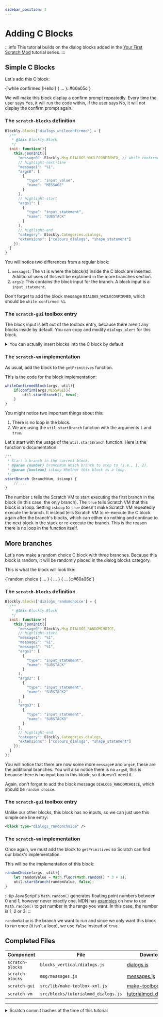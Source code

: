 ```yaml
---
sidebar_position: 3
---
```


# Adding C Blocks

:::info
This tutorial builds on the dialog blocks added in the [Your First Scratch Mod](../first-scratch-mod/adding-a-block/index.mdx) tutorial series.
:::

## Simple C Blocks
Let's add this C block:

<ScratchBlocks>
{`while confirmed [Hello!] {
    ...
}::#60a05c`}
</ScratchBlocks>

We will make this block display a confirm prompt repeatedly. Every time the user says Yes, it will run the code within, if the user says No, it will not display the confirm prompt again.

### The `scratch-blocks` definition

```js title="scratch-blocks/blocks_vertical/dialogs.js"
Blockly.Blocks['dialogs_whileconfirmed'] = {
  /**
   * @this Blockly.Block
   */
  init: function(){
    this.jsonInit({
      "message0": Blockly.Msg.DIALOGS_WHILECONFIRMED, // while confirmed %1
      // highlight-next-line
      "message1": "%1",
      "args0": [
        {
          "type": "input_value",
          "name": "MESSAGE"
        }
      ],
      // highlight-start
      "args1": [
        {
          "type": "input_statement",
          "name": "SUBSTACK"
        }
      ],
      // highlight-end
      "category": Blockly.Categories.dialogs,
      "extensions": ["colours_dialogs", "shape_statement"]
    });
  }
}
```

You will notice two differences from a regular block:
1. `message1`: The `%1` is where the block(s) inside the C block are inserted. Additional uses of this will be explained in the more branches section.
2. `args1`: This contains the block input for the branch. A block input is a `input_statement`.

Don't forget to add the block message `DIALOGS_WHILECONFIRMED`, which should be `while confirmed %1`.

### The `scratch-gui` toolbox entry
The block input is left out of the toolbox entry, because there aren't any blocks inside by default. You can copy and modify `dialogs_alert` for this block.

<details>
    <summary>You can actually insert blocks into the C block by default</summary>
If you really want too, you can insert blocks into the C block by default. I'm not sure if there are any practical uses for this, but here is how you can:

```xml title="scratch-gui/src/lib/make-toolbox-xml.js"
<block type="dialogs_whileconfirmed">
    <value name="MESSAGE">
        <shadow type="text">
            <field name="TEXT">${hello}</field>
        </shadow>
    </value>
    <!-- highlight-start -->
    <value name="SUBSTACK">
        <block type="dialogs_alert">
            <value name="MESSAGE">
                <shadow type="text">
                    <field name="TEXT">${hello}</field>
                </shadow>
            </value>
        </block>
    </value>
    <!-- highlight-end -->
</block>
```
</details>

### The `scratch-vm` implementation
As usual, add the block to the `getPrimitives` function.

This is the code for the block implementation:
```js title="scratch-vm/src/blocks/tutorialmod_dialogs.js"
whileConfirmedBlock(args, util){
    if(confirm(args.MESSAGE)){
        util.startBranch(1, true);
    }
}
```

You might notice two important things about this:
1. There is no loop in the block.
2. We are using the `util.startBranch` function with the arguments `1` and `true`.

Let's start with the usage of the `util.startBranch` function. Here is the function's documentation:
```js title="scratch-vm/src/engine/block-utility.js"
/**
 * Start a branch in the current block.
 * @param {number} branchNum Which branch to step to (i.e., 1, 2).
 * @param {boolean} isLoop Whether this block is a loop.
 */
startBranch (branchNum, isLoop) {
    // ...
}
```

The number `1` tells the Scratch VM to start executing the first branch in the block (in this case, the only branch). The `true` tells Scratch VM that this block is a loop. Setting `isLoop` to `true` doesn't make Scratch VM repeatedly execute the branch. It instead tells Scratch VM to re-execute the C block again after the branch's blocks, which can either do nothing and continue to the next block in the stack or re-execute the branch. This is the reason there is no loop in the function itself.

## More branches
Let's now make a random choice C block with three branches. Because this block is random, it will be randomly placed in the dialog blocks category.

This is what the block will look like:

<ScratchBlocks>
{`random choice {
    ...
} {
    ...
} {
    ...
}::#60a05c`}
</ScratchBlocks>

### The `scratch-blocks` definition
```js title="scratch-blocks/blocks_vertical/dialogs.js"
Blockly.Blocks['dialogs_randomchoice'] = {
  /**
   * @this Blockly.Block
   */
  init: function(){
    this.jsonInit({
      "message0": Blockly.Msg.DIALOGS_RANDOMCHOICE,
      // highlight-start
      "message1": "%1",
      "message2": "%1",
      "message3": "%1",
      "args1": [
        {
          "type": "input_statement",
          "name": "SUBSTACK"
        }
      ],
      "args2": [
        {
          "type": "input_statement",
          "name": "SUBSTACK2"
        }
      ],
      "args3": [
        {
          "type": "input_statement",
          "name": "SUBSTACK3"
        }
      ],
      // highlight-end
      "category": Blockly.Categories.dialogs,
      "extensions": ["colours_dialogs", "shape_statement"]
    });
  }
};
```

You will notice that there are now some more `message#` and `args#`, these are the additional branches. You will also notice there is no `args0`, this is because there is no input box in this block, so it doesn't need it.

Again, don't forget to add the block message `DIALOGS_RANDOMCHOICE`, which should be `random choice`.

### The `scratch-gui` toolbox entry
Unlike our other blocks, this block has no inputs, so we can just use this simple one line entry:
```xml title="scratch-gui/src/lib/make-toolbox-xml.js"
<block type="dialogs_randomchoice" />
```

### The `scratch-vm` implementation
Once again, we must add the block to `getPrimitives` so Scratch can find our block's implementation.

This will be the implementation of this block:
```js title="scratch-vm/src/blocks/tutorialmod_dialogs.js"
randomChoice(args, util){
    let randomValue = Math.floor(Math.random() * 3 + 1);
    util.startBranch(randomValue, false);
}
```

:::tip
JavaScript's `Math.random()` generates floating point numbers between 0 and 1, however never exactly one. MDN has [examples](https://developer.mozilla.org/en-US/docs/Web/JavaScript/Reference/Global_Objects/Math/random) on how to use `Math.random()` to get number in the range you want. In this case, the number is 1, 2 or 3.
:::

`randomValue` is the branch we want to run and since we only want this block to run once (it isn't a loop), we use `false` instead of `true`.

## Completed Files
| Component         | File                                      | Download                                                      |
| ----------------- | ----------------------------------------- | ------------------------------------------------------------- |
| `scratch-blocks`  | `blocks_vertical/dialogs.js`              | [dialogs.js](resources/dialogs.js.txt)                        |
| `scratch-blocks`  | `msg/messages.js`                         | [messages.js](resources/messages.js.txt)                      |
| `scratch-gui`     | `src/lib/make-toolbox-xml.js`             | [make-toolbox-xml.js](resources/make-toolbox-xml.js.txt)      |
| `scratch-vm`      | `src/blocks/tutorialmod_dialogs.js`       | [tutorialmod_dialogs.js](resources/tutorialmod_dialogs.js.txt)|

---
<details>
    <summary>Scratch commit hashes at the time of this tutorial</summary>

    scratch-gui:        db1933b2aea9f9dbe51e0ad2d750a2550179314a
    scratch-vm:         d6420c4c9826d360adee118e0e9e255536be7f7c
    scratch-blocks:     686df65cc6b5b3df37dc3204f56f443aa18c5085
</details>